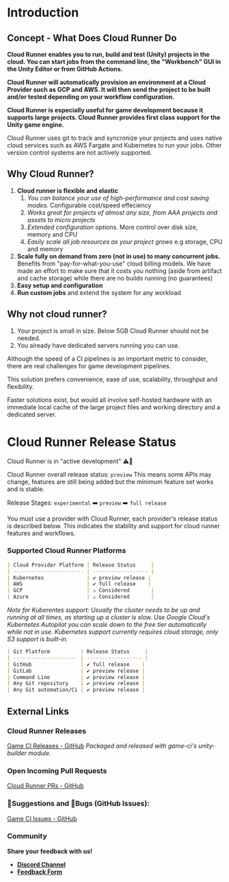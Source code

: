 # Introduction

## Concept - What Does Cloud Runner Do

**Cloud Runner enables you to run, build and test (Unity) projects in the cloud. You can start jobs
from the command line, the "Workbench" GUI in the Unity Editor or from GitHub Actions.**

**Cloud Runner will automatically provision an environment at a Cloud Provider such as GCP and AWS.
It will then send the project to be built and/or tested depending on your workflow configuration.**

**Cloud Runner is especially useful for game development because it supports large projects. Cloud
Runner provides first class support for the Unity game engine.**

Cloud Runner uses git to track and syncronize your projects and uses native cloud services such as
AWS Fargate and Kubernetes to run your jobs. Other version control systems are not actively
supported.

## Why Cloud Runner?

1. **Cloud runner is flexible and elastic**
   1. _You can balance your use of high-performance and cost saving modes._ Configurable cost/speed
      effeciency
   2. _Works great for projects of almost any size, from AAA projects and assets to micro projects_
   3. _Extended configuration options._ More control over disk size, memory and CPU
   4. _Easily scale all job resources as your project grows_ e.g storage, CPU and memory
2. **Scale fully on demand from zero (not in use) to many concurrent jobs.** Benefits from
   "pay-for-what-you-use" cloud billing models. We have made an effort to make sure that it costs
   you nothing (aside from artifact and cache storage) while there are no builds running (no
   guarantees)
3. **Easy setup and configuration**
4. **Run custom jobs** and extend the system for any workload

## Why not cloud runner?

1. Your project is small in size. Below 5GB Cloud Runner should not be needed.
2. You already have dedicated servers running you can use.

Although the speed of a CI pipelines is an important metric to consider, there are real challenges
for game development pipelines.

This solution prefers convenience, ease of use, scalability, throughput and flexibility.

Faster solutions exist, but would all involve self-hosted hardware with an immediate local cache of
the large project files and working directory and a dedicated server.

# Cloud Runner Release Status

Cloud Runner is in "active development" ⚠️🔨

Cloud Runner overall release status: `preview` This means some APIs may change, features are still
being added but the minimum feature set works and is stable.

Release Stages: `experimental` ➡️ `preview` ➡️ `full release`

You must use a provider with Cloud Runner, each provider's release status is described below. This
indicates the stability and support for cloud runner features and workflows.

### Supported Cloud Runner Platforms

```md
| Cloud Provider Platform | Release Status     |
| ----------------------- | ------------------ |
| Kubernetes              | ✔️ preview release |
| AWS                     | ✔️ full release    |
| GCP                     | ⚠ Considered       |
| Azure                   | ⚠ Considered       |
```

_Note for Kuberentes support:_ _Usually the cluster needs to be up and running at all times, as
starting up a cluster is slow._ _Use Google Cloud's Kubernetes Autopilot you can scale down to the
free tier automatically while not in use._ _Kubernetes support currently requires cloud storage,
only S3 support is built-in._

```md
| Git Platform          | Release Status     |
| --------------------- | ------------------ |
| GitHub                | ✔️ full release    |
| GitLab                | ✔️ preview release |
| Command Line          | ✔️ preview release |
| Any Git repository    | ✔️ preview release |
| Any Git automation/Ci | ✔️ preview release |
```

## External Links

### Cloud Runner Releases

[Game CI Releases - GitHub](https://github.com/game-ci/unity-builder/releases) _Packaged and
released with game-ci's unity-builder module._

### Open Incoming Pull Requests

[Cloud Runner PRs - GitHub](https://github.com/game-ci/unity-builder/pulls?q=is%3Apr+cloud+runner)

### 💬Suggestions and 🐛Bugs (GitHub Issues):

[Game CI Issues - GitHub](https://github.com/game-ci/unity-builder/labels/cloud-runner)

### Community

**Share your feedback with us!**

- [**Discord Channel**](https://discord.com/channels/710946343828455455/789631903157583923)
- [**Feedback Form**](https://forms.gle/3Wg1gGf9FnZ72RiJ9)
